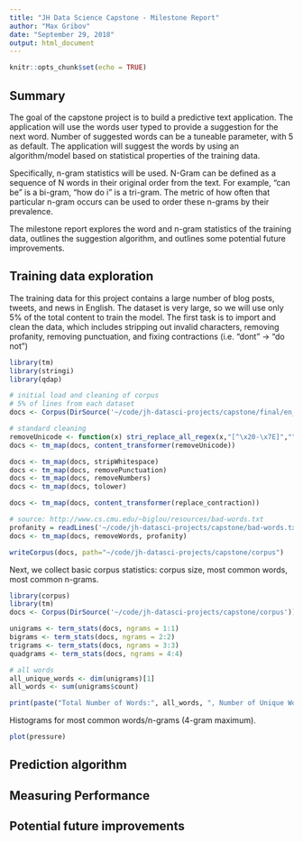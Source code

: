 ```yaml
---
title: "JH Data Science Capstone - Milestone Report"
author: "Max Gribov"
date: "September 29, 2018"
output: html_document
---
```


```r
knitr::opts_chunk$set(echo = TRUE)
```

## Summary

The goal of the capstone project is to build a predictive text application. The application will use the words user typed to provide a suggestion for the next word. Number of suggested words can be a tuneable parameter, with 5 as default. The application will suggest the words by using an algorithm/model based on statistical properties of the training data.

Specifically, n-gram statistics will be used. N-Gram can be defined as a sequence of N words in their original order from the text. For example, "can be" is a bi-gram, "how do i" is a tri-gram. The metric of how often that particular n-gram occurs can be used to order these n-grams by their prevalence. 

The milestone report explores the word and n-gram statistics of the training data, outlines the suggestion algorithm, and outlines some potential future improvements.


## Training data exploration

The training data for this project contains a large number of blog posts, tweets, and news in English.
The dataset is very large, so we will use only 5% of the total content to train the model.
The first task is to import and clean the data, which includes stripping out invalid characters, removing profanity, removing punctuation, and fixing contractions (i.e. "dont" -> "do not")
```r
library(tm)
library(stringi)
library(qdap)

# initial load and cleaning of corpus
# 5% of lines from each dataset
docs <- Corpus(DirSource('~/code/jh-datasci-projects/capstone/final/en_US/smaller'))

# standard cleaning
removeUnicode <- function(x) stri_replace_all_regex(x,"[^\x20-\x7E]","")
docs <- tm_map(docs, content_transformer(removeUnicode))

docs <- tm_map(docs, stripWhitespace)
docs <- tm_map(docs, removePunctuation)
docs <- tm_map(docs, removeNumbers)
docs <- tm_map(docs, tolower)

docs <- tm_map(docs, content_transformer(replace_contraction))

# source: http://www.cs.cmu.edu/~biglou/resources/bad-words.txt
profanity = readLines('~/code/jh-datasci-projects/capstone/bad-words.txt')
docs <- tm_map(docs, removeWords, profanity)

writeCorpus(docs, path="~/code/jh-datasci-projects/capstone/corpus")
```


Next, we collect basic corpus statistics: corpus size, most common words, most common n-grams.
```r
library(corpus)
library(tm)
docs <- Corpus(DirSource('~/code/jh-datasci-projects/capstone/corpus'))

unigrams <- term_stats(docs, ngrams = 1:1)
bigrams <- term_stats(docs, ngrams = 2:2)
trigrams <- term_stats(docs, ngrams = 3:3)
quadgrams <- term_stats(docs, ngrams = 4:4)

# all words
all_unique_words <- dim(unigrams)[1]
all_words <- sum(unigrams$count)

print(paste("Total Number of Words:", all_words, ", Number of Unique Words:", all_unique_words))
```


Histograms for most common words/n-grams (4-gram maximum).
```r
plot(pressure)
```


## Prediction algorithm


## Measuring Performance


## Potential future improvements
